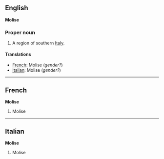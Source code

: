 ==English==
'''Molise'''

===Proper noun===

#A region of southern [[Italy]].

====Translations====

*[[French]]: Molise (''gender?'')
*[[Italian]]: Molise (''gender?'')

----

==French==
'''Molise'''

#Molise

----

==Italian==

'''Molise'''

#Molise
